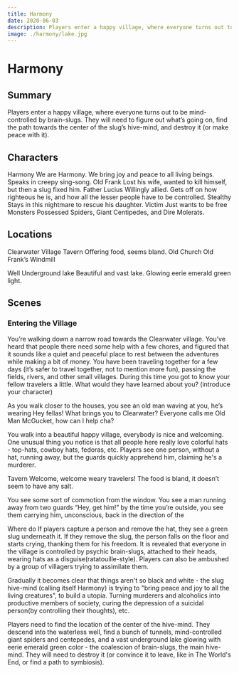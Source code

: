 ```yaml
---
title: Harmony
date: 2020-06-03
description: Players enter a happy village, where everyone turns out to be mind-controlled by brain-slugs. They will need to figure out what’s going on, deal with the increasingly hostile villagers, find the path towards the center of the slug’s hive-mind, and destroy it (or make peace with it).
image: ./harmony/lake.jpg
---
```


# Harmony

## Summary
Players enter a happy village, where everyone turns out to be mind-controlled by brain-slugs. They will need to figure out what’s going on, find the path towards the center of the slug’s hive-mind, and destroy it (or make peace with it).

## Characters

Harmony
We are Harmony. We bring joy and peace to all living beings.
Speaks in creepy sing-song.
Old Frank
Lost his wife, wanted to kill himself, but then a slug fixed him.
Father Lucius
Willingly allied. Gets off on how righteous he is, and how all the lesser people have to be controlled.
Stealthy
Stays in this nightmare to rescue his daughter.
Victim
Just wants to be free
Monsters
Possessed Spiders, Giant Centipedes, and Dire Molerats.

## Locations
Clearwater Village
Tavern
Offering food, seems bland.
Old Church
Old Frank’s Windmill

Well
Underground lake
Beautiful and vast lake. Glowing eerie emerald green light.

## Scenes

### Entering the Village
You’re walking down a narrow road towards the Clearwater village. You’ve heard that people there need some help with a few chores, and figured that it sounds like a quiet and peaceful place to rest between the adventures while making a bit of money. You have been traveling together for a few days (it’s safer to travel together, not to mention more fun), passing the fields, rivers, and other small villages. During this time you got to know your fellow travelers a little. What would they have learned about you? 
(introduce your character)

As you walk closer to the houses, you see an old man waving at you, he’s wearing 
Hey fellas! What brings you to Clearwater?
Everyone calls me Old Man McGucket, how can I help cha?

You  walk into a beautiful happy village, everybody is nice and welcoming. One unusual thing you notice is that all people here really love colorful hats - top-hats, cowboy hats, fedoras, etc. Players see one person, without a hat, running away, but the guards quickly apprehend him, claiming he's a murderer.

Tavern
Welcome, welcome weary travelers! 
The food is bland, it doesn’t seem to have any salt.

You see some sort of commotion from the window. You see a man running away from two guards “Hey, get him!”  by the time you’re outside, you see them carrying him, unconscious, back in the direction of the 

Where do 
If players capture a person and remove the hat, they see a green slug underneath it. If they remove the slug, the person falls on the floor and starts crying, thanking them for his freedom. It is revealed that everyone in the village is controlled by psychic brain-slugs, attached to their heads, wearing hats as a disguise(ratatouille-style). Players can also be ambushed by a group of villagers trying to assimilate them.

Gradually it becomes clear that things aren't so black and white - the slug hive-mind (calling itself Harmony) is trying to "bring peace and joy to all the living creatures", to build a utopia. Turning murderers and alcoholics into productive members of society, curing the depression of a suicidal person(by controlling their thoughts), etc.

Players need to find the location of the center of the hive-mind. They descend into the waterless well, find a bunch of tunnels, mind-controlled giant spiders and centepedes, and a vast underground lake glowing with eerie emerald green color - the coalescion of brain-slugs, the main hive-mind. They will need to destroy it (or convince it to leave, like in The World's End, or find a path to symbiosis).

